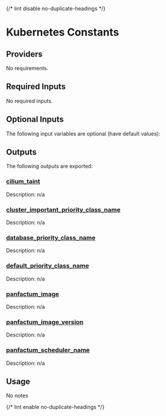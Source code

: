 
{/* lint disable no-duplicate-headings */}

# Kubernetes Constants

<ModuleHeader name="kube_constants" sourceHref="https://github.com/Panfactum/stack/tree/__PANFACTUM_VERSION_MAIN__/packages/infrastructure/kube_constants" status="stable" type="submodule" />

## Providers

No requirements.

## Required Inputs

No required inputs.

## Optional Inputs

The following input variables are optional (have default values):

## Outputs

The following outputs are exported:

### <a name="output_cilium_taint" /> [cilium\_taint](#output_cilium_taint)

Description: n/a

### <a name="output_cluster_important_priority_class_name" /> [cluster\_important\_priority\_class\_name](#output_cluster_important_priority_class_name)

Description: n/a

### <a name="output_database_priority_class_name" /> [database\_priority\_class\_name](#output_database_priority_class_name)

Description: n/a

### <a name="output_default_priority_class_name" /> [default\_priority\_class\_name](#output_default_priority_class_name)

Description: n/a

### <a name="output_panfactum_image" /> [panfactum\_image](#output_panfactum_image)

Description: n/a

### <a name="output_panfactum_image_version" /> [panfactum\_image\_version](#output_panfactum_image_version)

Description: n/a

### <a name="output_panfactum_scheduler_name" /> [panfactum\_scheduler\_name](#output_panfactum_scheduler_name)

Description: n/a

## Usage

No notes

{/* lint enable no-duplicate-headings */}
